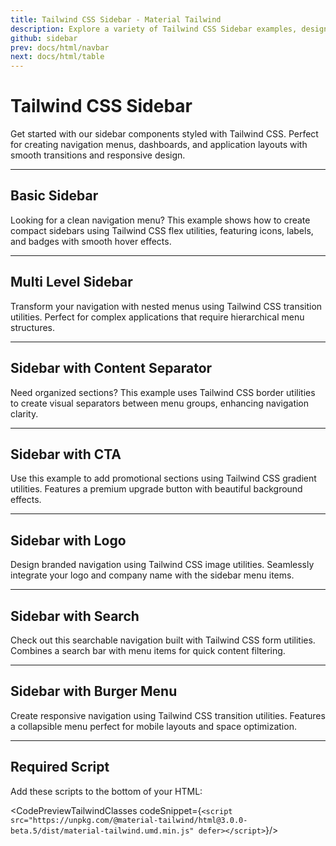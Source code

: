 ```yaml
---
title: Tailwind CSS Sidebar - Material Tailwind
description: Explore a variety of Tailwind CSS Sidebar examples, designed to fit any project with ease. Fully customizable and ready to use, these sidebars help you build UIs faster.
github: sidebar
prev: docs/html/navbar
next: docs/html/table
---
```


<InfoBadge />

# Tailwind CSS Sidebar

Get started with our sidebar components styled with Tailwind CSS. Perfect for creating navigation menus, dashboards, and application layouts with smooth transitions and responsive design.

---

## Basic Sidebar

Looking for a clean navigation menu? This example shows how to create compact sidebars using Tailwind CSS flex utilities, featuring icons, labels, and badges with smooth hover effects.

<PreviewWithCode relativePath="sidebar/sidebar-demo.tsx" language="html" />

---

## Multi Level Sidebar

Transform your navigation with nested menus using Tailwind CSS transition utilities. Perfect for complex applications that require hierarchical menu structures.

<PreviewWithCode relativePath="sidebar/multi-level-sidebar.tsx" language="html" />

---

## Sidebar with Content Separator

Need organized sections? This example uses Tailwind CSS border utilities to create visual separators between menu groups, enhancing navigation clarity.

<PreviewWithCode relativePath="sidebar/sidebar-with-content-separator.tsx" language="html" />

---

## Sidebar with CTA

Use this example to add promotional sections using Tailwind CSS gradient utilities. Features a premium upgrade button with beautiful background effects.

<PreviewWithCode relativePath="sidebar/sidebar-with-cta.tsx" language="html" />

---

## Sidebar with Logo

Design branded navigation using Tailwind CSS image utilities. Seamlessly integrate your logo and company name with the sidebar menu items.

<PreviewWithCode relativePath="sidebar/sidebar-with-logo.tsx" language="html" />

---

## Sidebar with Search

Check out this searchable navigation built with Tailwind CSS form utilities. Combines a search bar with menu items for quick content filtering.

<PreviewWithCode relativePath="sidebar/sidebar-with-search.tsx" language="html" />

---

## Sidebar with Burger Menu

Create responsive navigation using Tailwind CSS transition utilities. Features a collapsible menu perfect for mobile layouts and space optimization.

<PreviewWithCode relativePath="sidebar/sidebar-with-burger-menu.tsx" language="html" />

---

## Required Script
Add these scripts to the bottom of your HTML:

<CodePreviewTailwindClasses codeSnippet={`<script src="https://unpkg.com/@material-tailwind/html@3.0.0-beta.5/dist/material-tailwind.umd.min.js" defer></script>`}/>
